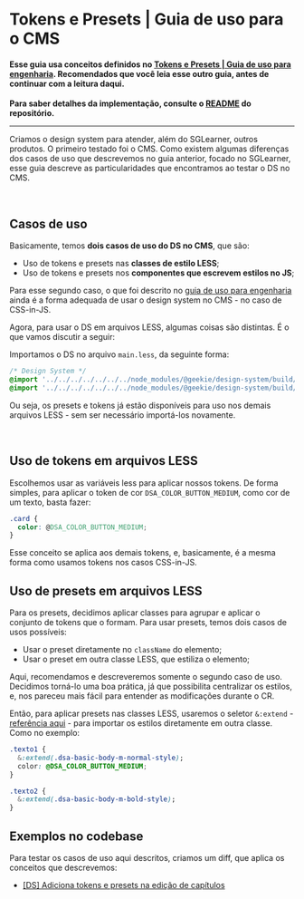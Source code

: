 
<Meta title="Documentação/Guias/Guia para o CMS" />

# Tokens e Presets | Guia de uso para o CMS

#### Esse guia usa conceitos definidos no [Tokens e Presets | Guia de uso para engenharia](/docs/documentação-guias-tokens-e-presets--docs). Recomendados que você leia esse outro guia, antes de continuar com a leitura daqui.

**Para saber detalhes da implementação, consulte o [README](https://github.com/geekie/geekie-design-system/blob/master/README.md) do repositório.**

---

Criamos o design system para atender, além do SGLearner, outros produtos. O primeiro testado foi o CMS.
Como existem algumas diferenças dos casos de uso que descrevemos no guia anterior, focado no SGLearner, esse guia descreve as particularidades que encontramos ao testar o DS no CMS.

&nbsp;

## Casos de uso

Basicamente, temos **dois casos de uso do DS no CMS**, que são:

- Uso de tokens e presets nas **classes de estilo LESS**;
- Uso de tokens e presets nos **componentes que escrevem estilos no JS**;

Para esse segundo caso, o que foi descrito no [guia de uso para engenharia](/docs/documentação-guias-tokens-e-presets--docs) ainda é a forma adequada de usar o design system no CMS - no caso de CSS-in-JS.

Agora, para usar o DS em arquivos LESS, algumas coisas são distintas. É o que vamos discutir a seguir:

Importamos o DS no arquivo `main.less`, da seguinte forma:

```css
/* Design System */
@import '../../../../../../../node_modules/@geekie/design-system/build/less/_presets.less';
@import '../../../../../../../node_modules/@geekie/design-system/build/less/_tokens.less';
```

Ou seja, os presets e tokens já estão disponíveis para uso nos demais arquivos LESS - sem ser necessário importá-los novamente.

&nbsp;

## Uso de tokens em arquivos LESS

Escolhemos usar as variáveis less para aplicar nossos tokens.
De forma simples, para aplicar o token de cor `DSA_COLOR_BUTTON_MEDIUM`, como cor de um texto, basta fazer:

```css
.card {
  color: @DSA_COLOR_BUTTON_MEDIUM;
}
```

Esse conceito se aplica aos demais tokens, e, basicamente, é a mesma forma como usamos tokens nos casos CSS-in-JS.

## Uso de presets em arquivos LESS

Para os presets, decidimos aplicar classes para agrupar e aplicar o conjunto de tokens que o formam.
Para usar presets, temos dois casos de usos possíveis:

- Usar o preset diretamente no `className` do elemento;
- Usar o preset em outra classe LESS, que estiliza o elemento;

Aqui, recomendamos e descreveremos somente o segundo caso de uso. Decidimos torná-lo uma boa prática, já que possibilita centralizar os estilos, e, nos pareceu mais fácil para entender as modificações durante o CR.

Então, para aplicar presets nas classes LESS, usaremos o seletor `&:extend` - [referência aqui](https://lesscss.org/features/#extend-feature) - para importar os estilos diretamente em outra classe. Como no exemplo:

```css
.texto1 {
  &:extend(.dsa-basic-body-m-normal-style);
  color: @DSA_COLOR_BUTTON_MEDIUM;
}

.texto2 {
  &:extend(.dsa-basic-body-m-bold-style);
}
```

## Exemplos no codebase

Para testar os casos de uso aqui descritos, criamos um diff, que aplica os conceitos que descrevemos:

- [[DS] Adiciona tokens e presets na edição de capítulos](https://phabricator.geekie.com.br/D26737)
